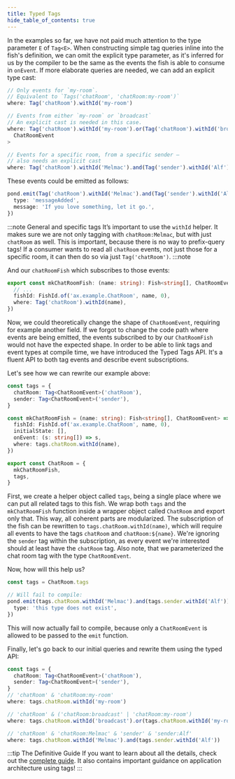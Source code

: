 ```yaml
---
title: Typed Tags
hide_table_of_contents: true
---
```


In the examples so far, we have not paid much attention to the type parameter `E` of `Tag<E>`. When constructing simple
tag queries inline into the fish's definition, we can omit the explicit type parameter, as it's inferred for us by the
compiler to be the same as the events the fish is able to consume in `onEvent`. If more elaborate queries are needed, we
can add an explicit type cast:

```typescript
// Only events for `my-room`.
// Equivalent to `Tags('chatRoom', 'chatRoom:my-room')`
where: Tag('chatRoom').withId('my-room')

// Events from either `my-room` or `broadcast`
// An explicit cast is needed in this case.
where: Tag('chatRoom').withId('my-room').or(Tag('chatRoom').withId('broadcast')) as Where<
  ChatRoomEvent
>

// Events for a specific room, from a specific sender –
// also needs an explicit cast
where: Tag('chatRoom').withId('Melmac').and(Tag('sender').withId('Alf')) as Where<ChatRoomEvent>
```

These events could be emitted as follows:

```typescript
pond.emit(Tag('chatRoom').withId('Melmac').and(Tag('sender').withId('Alf')), {
  type: 'messageAdded',
  message: 'If you love something, let it go.',
})
```

:::note General and specific tags
It’s important to use the `withId` helper. It makes sure we are not only tagging with
`chatRoom:Melmac`, but with just `chatRoom` as well. This is important, because there is no
way to prefix-query tags! If a consumer wants to read all `chatRoom` events, not just those for a
specific room, it can then do so via just `Tag('chatRoom')`.
:::note

And our `chatRoomFish` which subscribes to those events:

```typescript
export const mkChatRoomFish: (name: string): Fish<string[], ChatRoomEvent> => ({
  // ...
  fishId: FishId.of('ax.example.ChatRoom', name, 0),
  where: Tag('chatRoom').withId(name),
})
```

Now, we could theoretically change the shape of `ChatRoomEvent`, requiring for example another field. If we forgot to
change the code path where events are being emitted, the events subscribed to by our `ChatRoomFish` would not have the
expected shape. In order to be able to link tags and event types at compile time, we have introduced the Typed Tags API.
It's a fluent API to both tag events and describe event subscriptions.

Let's see how we can rewrite our example above:

```typescript
const tags = {
  chatRoom: Tag<ChatRoomEvent>('chatRoom'),
  sender: Tag<ChatRoomEvent>('sender'),
}

const mkChatRoomFish = (name: string): Fish<string[], ChatRoomEvent> => ({
  fishId: FishId.of('ax.example.ChatRoom', name, 0),
  initialState: [],
  onEvent: (s: string[]) => s,
  where: tags.chatRoom.withId(name),
})

export const ChatRoom = {
  mkChatRoomFish,
  tags,
}
```

First, we create a helper object called `tags`, being a single place where we can put all related tags to this fish. We wrap
both `tags` and the `mkChatRoomFish` function inside a wrapper object called `ChatRoom` and export only that. This way,
all coherent parts are modularized. The subscription of the fish can be rewritten to `tags.chatRoom.withId(name)`,
which will require all events to have the tags `chatRoom` and `chatRoom:${name}`. We're ignoring the `sender` tag within the
subscription, as every event we're interested should at least have the `chatRoom` tag. Also note, that we parameterized
the chat room tag with the type `ChatRoomEvent`.

Now, how will this help us?

```typescript
const tags = ChatRoom.tags

// Will fail to compile:
pond.emit(tags.chatRoom.withId('Melmac').and(tags.sender.withId('Alf')), {
  type: 'this type does not exist',
})
```

This will now actually fail to compile, because only a `ChatRoomEvent` is allowed to be passed to the `emit` function.

Finally, let's go back to our initial queries and rewrite them using the typed API:

```typescript
const tags = {
  chatRoom: Tag<ChatRoomEvent>('chatRoom'),
  sender: Tag<ChatRoomEvent>('sender'),
}
// 'chatRoom' & 'chatRoom:my-room'
where: tags.chatRoom.withId('my-room')

// 'chatRoom' & ('chatRoom:broadcast' | 'chatRoom:my-room')
where: tags.chatRoom.withId('broadcast').or(tags.chatRoom.withId('my-room'))

// 'chatRoom' & 'chatRoom:Melmac' & 'sender' & 'sender:Alf'
where: tags.chatRoom.withId('Melmac').and(tags.sender.withId('Alf'))
```

:::tip The Definitive Guide
If you want to learn about all the details, check out the [complete guide](../in-depth/tag-type-checking.mdx).
It also contains important guidance on application architecture using tags!
:::


<NPS />
